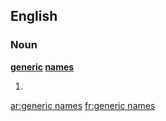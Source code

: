 ==English==

===Noun===
'''[[generic]] [[names]]'''

# {{plural of|[[generic name]]}}

[[ar:generic names]]
[[fr:generic names]]